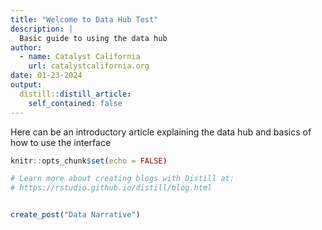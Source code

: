 ```yaml
---
title: "Welcome to Data Hub Test"
description: |
  Basic guide to using the data hub
author:
  - name: Catalyst California 
    url: catalystcalifornia.org
date: 01-23-2024
output:
  distill::distill_article:
    self_contained: false
---
```


Here can be an introductory article explaining the data hub and basics of how to use the interface

```r
knitr::opts_chunk$set(echo = FALSE)

# Learn more about creating blogs with Distill at:
# https://rstudio.github.io/distill/blog.html


create_post("Data Narrative")

```




